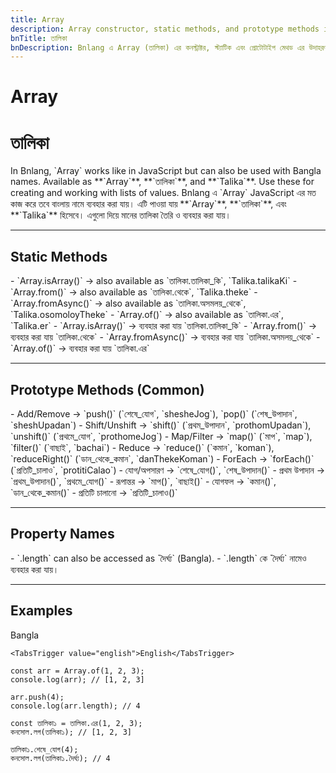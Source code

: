 ```yaml
---
title: Array
description: Array constructor, static methods, and prototype methods in Bnlang with English, Bangla names and examples.
bnTitle: তালিকা
bnDescription: Bnlang এ Array (তালিকা) এর কনস্ট্রাক্টর, স্ট্যাটিক এবং প্রোটোটাইপ মেথড এর উদাহরণ।
---
```


# <I18nEnglish>Array</I18nEnglish>
# <I18nBangla>তালিকা</I18nBangla>


<I18nEnglish>
In Bnlang, `Array` works like in JavaScript but can also be used with Bangla names.  
Available as **`Array`**, **`তালিকা`**, and **`Talika`**.  
Use these for creating and working with lists of values.
</I18nEnglish>

<I18nBangla>
Bnlang এ `Array` JavaScript এর মত কাজ করে তবে বাংলায় নামে ব্যবহার করা যায়।  
এটি পাওয়া যায় **`Array`**, **`তালিকা`**, এবং **`Talika`** হিসেবে।  
এগুলো দিয়ে মানের তালিকা তৈরি ও ব্যবহার করা যায়।
</I18nBangla>



---

## Static Methods

<I18nEnglish>
- `Array.isArray()` → also available as `তালিকা.তালিকা_কি`, `Talika.talikaKi`  
- `Array.from()` → also available as `তালিকা.থেকে`, `Talika.theke`  
- `Array.fromAsync()` → also available as `তালিকা.অসমলয়_থেকে`, `Talika.osomoloyTheke`  
- `Array.of()` → also available as `তালিকা.এর`, `Talika.er`
</I18nEnglish>

<I18nBangla>
- `Array.isArray()` → ব্যবহার করা যায় `তালিকা.তালিকা_কি`  
- `Array.from()` → ব্যবহার করা যায় `তালিকা.থেকে`  
- `Array.fromAsync()` → ব্যবহার করা যায় `তালিকা.অসমলয়_থেকে`  
- `Array.of()` → ব্যবহার করা যায় `তালিকা.এর`
</I18nBangla>



---

## Prototype Methods (Common)

<I18nEnglish>
- Add/Remove → `push()` (`শেষে_যোগ`, `shesheJog`), `pop()` (`শেষ_উপাদান`, `sheshUpadan`)  
- Shift/Unshift → `shift()` (`প্রথম_উপাদান`, `prothomUpadan`), `unshift()` (`প্রথমে_যোগ`, `prothomeJog`)  
- Map/Filter → `map()` (`মাপ`, `map`), `filter()` (`বাছাই`, `bachai`)  
- Reduce → `reduce()` (`কমান`, `koman`), `reduceRight()` (`ডান_থেকে_কমান`, `danThekeKoman`)  
- ForEach → `forEach()` (`প্রতিটি_চালাও`, `protitiCalao`)
</I18nEnglish>

<I18nBangla>
- যোগ/অপসারণ → `শেষে_যোগ()`, `শেষ_উপাদান()`  
- প্রথম উপাদান → `প্রথম_উপাদান()`, `প্রথমে_যোগ()`  
- রূপান্তর → `মাপ()`, `বাছাই()`  
- যোগফল → `কমান()`, `ডান_থেকে_কমান()`  
- প্রতিটি চালানো → `প্রতিটি_চালাও()`
</I18nBangla>



---

## Property Names

<I18nEnglish>
- `.length` can also be accessed as `দৈর্ঘ্য` (Bangla).
</I18nEnglish>

<I18nBangla>
- `.length` কে `দৈর্ঘ্য` নামেও ব্যবহার করা যায়।
</I18nBangla>



---

## Examples

<Tabs defaultValue="bangla" className="w-full">
  <TabsList>
    <TabsTrigger value="bangla">Bangla</TabsTrigger>
    
    <TabsTrigger value="english">English</TabsTrigger>
  </TabsList>

  <TabsContent value="english">

```bnl
const arr = Array.of(1, 2, 3);
console.log(arr); // [1, 2, 3]

arr.push(4);
console.log(arr.length); // 4
```
  </TabsContent>

  <TabsContent value="bangla">

```bnl
const তালিকা১ = তালিকা.এর(1, 2, 3);
কনসোল.লগ(তালিকা১); // [1, 2, 3]

তালিকা১.শেষে_যোগ(4);
কনসোল.লগ(তালিকা১.দৈর্ঘ্য); // 4
```
  </TabsContent>

  
</Tabs>
